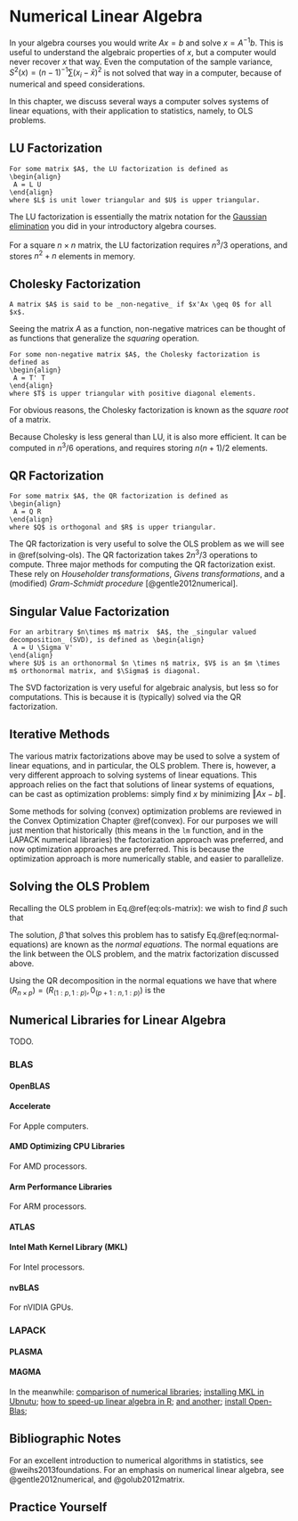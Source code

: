 # Numerical Linear Algebra {#algebra}

In your algebra courses you would write $Ax=b$ and solve $x=A^{-1}b$. 
This is useful to understand the algebraic properties of $x$, but a computer would never recover $x$ that way. 
Even the computation of the sample variance, $S^2(x)=(n-1)^{-1}\sum (x_i-\bar x )^2$ is not solved that way in a computer, because of numerical and speed considerations.

In this chapter, we discuss several ways a computer solves systems of linear equations, with their application to statistics, namely, to OLS problems.  


## LU Factorization

```definition
For some matrix $A$, the LU factorization is defined as 
\begin{align}
 A = L U 
\end{align}
where $L$ is unit lower triangular and $U$ is upper triangular. 
```

The LU factorization is essentially the matrix notation for the [Gaussian elimination](https://en.wikipedia.org/wiki/Gaussian_elimination) you did in your introductory algebra courses. 

For a square $n \times n$ matrix, the LU factorization requires $n^3/3$ operations, and stores $n^2+n$ elements in memory. 



## Cholesky Factorization

```definition
A matrix $A$ is said to be _non-negative_ if $x'Ax \geq 0$ for all $x$.
```

Seeing the matrix $A$ as a function, non-negative matrices can be thought of as functions that generalize the _squaring_ operation.



```definition
For some non-negative matrix $A$, the Cholesky factorization is defined as 
\begin{align}
 A = T' T 
\end{align}
where $T$ is upper triangular with positive diagonal elements.
```

For obvious reasons, the Cholesky factorization is known as the _square root_ of a matrix. 

Because Cholesky is less general than LU, it is also more efficient.
It can be computed in $n^3/6$ operations, and requires storing $n(n+1)/2$ elements.


## QR Factorization

```definition
For some matrix $A$, the QR factorization is defined as 
\begin{align}
 A = Q R 
\end{align}
where $Q$ is orthogonal and $R$ is upper triangular. 
```

The QR factorization is very useful to solve the OLS problem as we will see in \@ref(solving-ols).
The QR factorization takes $2n^3/3$ operations to compute. 
Three major methods for computing the QR factorization exist. These rely on _Householder transformations_, _Givens transformations_, and a (modified) _Gram-Schmidt procedure_ [@gentle2012numerical].





## Singular Value Factorization

```definition
For an arbitrary $n\times m$ matrix  $A$, the _singular valued decomposition_ (SVD), is defined as \begin{align}
 A = U \Sigma V' 
\end{align}
where $U$ is an orthonormal $n \times n$ matrix, $V$ is an $m \times m$ orthonormal matrix, and $\Sigma$ is diagonal.
```

The SVD factorization is very useful for algebraic analysis, but less so for computations.
This is because it is (typically) solved via the QR factorization.



## Iterative Methods

The various matrix factorizations above may be used to solve a system of linear equations, and in particular, the OLS problem. 
There is, however, a very different approach to solving systems of linear equations. 
This approach relies on the fact that solutions of linear systems of equations, can be cast as optimization problems: simply find $x$ by minimizing  $\Vert Ax-b \Vert$.

Some methods for solving (convex) optimization problems are reviewed in the Convex Optimization Chapter \@ref(convex).
For our purposes we will just mention that historically (this means in the `lm` function, and in the LAPACK numerical libraries) the factorization approach was preferred, and now optimization approaches are preferred. 
This is because the optimization approach is more numerically stable, and easier to parallelize. 



## Solving the OLS Problem {#solving-ols}

Recalling the OLS problem in Eq.\@ref(eq:ols-matrix): we wish to find $\beta$ such that  
\begin{align}
  \hat \beta:= argmin_\beta \{ \Vert y-X\beta \Vert^2_2 \}.
\end{align}

The solution, $\hat \beta$ that solves this problem has to satisfy 
\begin{align}
  X'X \beta = X'y.
  (\#eq:normal-equations)
\end{align}
Eq.\@ref(eq:normal-equations) are known as the _normal equations_.
The normal equations are the link between the OLS problem, and the matrix factorization discussed above. 


Using the QR decomposition in the normal equations we have that 
\begin{align*}
  \hat \beta = R_{(1:p,1:p)}^{-1} y,
\end{align*}
where $(R_{n\times p})=(R_{(1:p,1:p)},0_{(p+1:n,1:p)})$ is the 




## Numerical Libraries for Linear Algebra

TODO. 

### BLAS

#### OpenBLAS

#### Accelerate 

For Apple computers. 

#### AMD Optimizing CPU Libraries

For AMD processors. 

#### Arm Performance Libraries

For ARM processors. 



#### ATLAS

#### Intel Math Kernel Library (MKL)

For Intel processors. 

#### nvBLAS

For nVIDIA GPUs. 

### LAPACK

#### PLASMA

#### MAGMA




In the meanwhile:
[comparison of numerical libraries](https://en.wikipedia.org/wiki/Comparison_of_linear_algebra_libraries);
[installing MKL in Ubnutu](http://dirk.eddelbuettel.com/blog/2018/04/15/#018_mkl_for_debian_ubuntu);
[how to speed-up linear algebra in R](https://www.r-bloggers.com/why-is-r-slow-some-explanations-and-mklopenblas-setup-to-try-to-fix-this/);
[and another](https://www.r-bloggers.com/for-faster-r-use-openblas-instead-better-than-atlas-trivial-to-switch-to-on-ubuntu/);
[install Open-Blas](https://gist.github.com/pachamaltese/e4b819ccf537d465a8d49e6d60252d89);




## Bibliographic Notes
For an excellent introduction to numerical algorithms in statistics, see @weihs2013foundations.
For an emphasis on numerical linear algebra, see @gentle2012numerical, and @golub2012matrix.

## Practice Yourself
